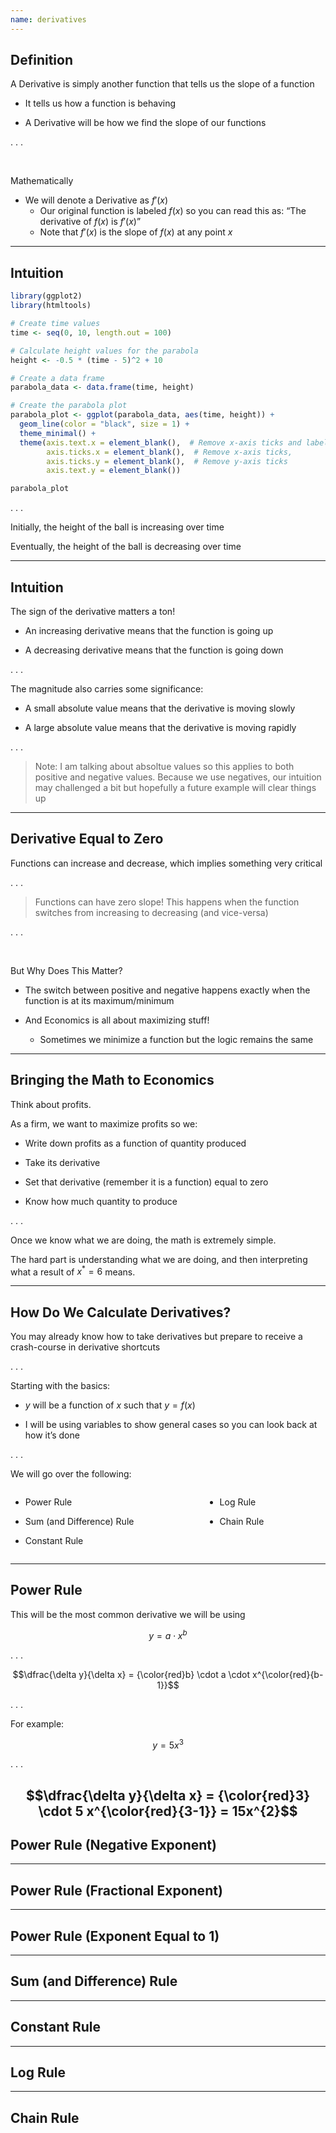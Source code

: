 ```yaml
---
name: derivatives
---
```


## Definition

A [Derivative]{.hii} is simply another function that tells us the slope of a function

- It tells us how a function is behaving

- A [Derivative]{.hii} will be how we find the slope of our functions

. . . 

<br>

[Mathematically]{.hi}

- We will denote a [Derivative]{.hii} as $f'(x)$
    - Our original function is labeled $f(x)$ so you can read this as: "The derivative of $f(x)$ is $f'(x)$"
    - Note that $f'(x)$ is the slope of $f(x)$ at any point $x$

---

## Intuition

```r
library(ggplot2)
library(htmltools)

# Create time values
time <- seq(0, 10, length.out = 100)

# Calculate height values for the parabola
height <- -0.5 * (time - 5)^2 + 10

# Create a data frame
parabola_data <- data.frame(time, height)

# Create the parabola plot
parabola_plot <- ggplot(parabola_data, aes(time, height)) +
  geom_line(color = "black", size = 1) +
  theme_minimal() +
  theme(axis.text.x = element_blank(),  # Remove x-axis ticks and labels
        axis.ticks.x = element_blank(),  # Remove x-axis ticks, 
        axis.ticks.y = element_blank(),  # Remove y-axis ticks
        axis.text.y = element_blank())

parabola_plot
```

. . .

Initially, the height of the ball is [increasing]{.hi-green} over time

Eventually, the height of the ball is [decreasing]{.hi-red} over time

---

## Intuition

The sign of the derivative matters a ton!

- An [increasing derivative]{.hi-green} means that the function is [going up]{.hi-green}

- A [decreasing derivative]{.hi-red} means that the function is [going down]{.hi-red} 

. . .

The [magnitude]{.h} also carries some significance:

- A [small absolute value]{.hi} means that the [derivative is moving slowly]{.hi}

- A [large absolute value]{.hii} means that the [derivative is moving rapidly]{.hii}

. . .

> [Note: I am talking about absoltue values so this applies to both positive and negative values. Because we use negatives, our intuition may challenged a bit but hopefully a future example will clear things up]{.h .note} 

<!-- Make future example -->

---

## Derivative Equal to Zero

Functions can increase and decrease, which implies something very critical

. . .

> [Functions can have zero slope!]{.hii} This happens when the function switches from increasing to decreasing (and vice-versa)

. . .

<br>

[But Why Does This Matter?]{.h}

- The switch between positive and negative happens exactly when the function is at its maximum/minimum

- And Economics is all about maximizing stuff!

  - Sometimes we minimize a function but the logic remains the same

---

## Bringing the Math to Economics

Think about profits. 

As a firm, we want to maximize profits so we: 

:::: {.incremental}
- Write down profits as a function of quantity produced

- Take its derivative

- Set that derivative (remember it is a function) equal to zero

- Know how much quantity to produce
::::

. . .

Once we know what we are doing, the math is extremely simple. 

The hard part is understanding what we are doing, and then interpreting what a result of $x^{*} = 6$ means.

---

## How Do We Calculate Derivatives?

You may already know how to take derivatives but prepare to receive a crash-course in derivative shortcuts

. . . 

Starting with the basics:

- $y$ will be a function of $x$ such that $y = f(x)$

- I will be using variables to show general cases so you can look back at how it's done

. . .

[We will go over the following:]{.hi}

:::: {.columns}

::: {.column width=60%}
- Power Rule

- Sum (and Difference) Rule

- Constant Rule
:::

::: {.column width=40%}

- Log Rule

- Chain Rule
:::

::::

---

## Power Rule

This will be the most common derivative we will be using

$$y = a \cdot x^{b}$$

. . .

$$\dfrac{\delta y}{\delta x} = {\color{red}b} \cdot a \cdot x^{\color{red}{b-1}}$$

. . .

For example:

$$y = 5x^{3}$$

. . .

$$\dfrac{\delta y}{\delta x} = {\color{red}3} \cdot 5 x^{\color{red}{3-1}} = 15x^{2}$$
---

## Power Rule (Negative Exponent)

---

## Power Rule (Fractional Exponent)

---

## Power Rule (Exponent Equal to 1)

---

## Sum (and Difference) Rule

---

## Constant Rule

---

## Log Rule

---

## Chain Rule

